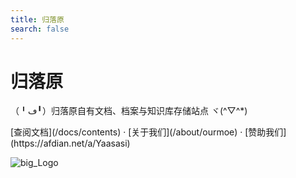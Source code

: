 ```yaml
---
title: 归落原
search: false
---
```



<h1 className="text-center font-extrabold md:text-5xl mt-8">归落原</h1>

<p className="text-center text-lg mb-2 text-gray-600 md:text-2xl">（╹ڡ╹）归落原自有文档、档案与知识库存储站点 ヾ(^▽^*)</p>

<Bleed>
  <Features />
</Bleed>

<p className="mt-8 text-center">
  [查阅文档](/docs/contents) · [关于我们](/about/ourmoe) · [赞助我们](https://afdian.net/a/Yaasasi)
</p>

![big_Logo](../../public/images/avatar.png)